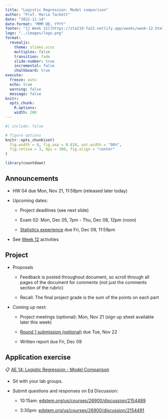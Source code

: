 ```yaml
---
title: "Logistic Regression: Model comparison"
author: "Prof. Maria Tackett"
date: "2022-11-14"
date-format: "MMM DD, YYYY"
footer: "[🔗 Week 12](https://sta210-fa22.netlify.app/weeks/week-12.html)"
logo: "../images/logo.png"
format: 
  revealjs:
    theme: slides.scss
    multiplex: false
    transition: fade
    slide-number: true
    incremental: false 
    chalkboard: true
execute:
  freeze: auto
  echo: true
  warning: false
  message: false
knitr:
  opts_chunk: 
    R.options:      
    width: 200
---
```


```r
#| include: false

# figure options
knitr::opts_chunk$set(
  fig.width = 8, fig.asp = 0.618, out.width = "90%",
  fig.retina = 3, dpi = 300, fig.align = "center"
)

library(countdown)
```

## Announcements

-   HW 04 due Mon, Nov 21, 11:59pm (released later today)

-   Upcoming dates:

    -   Project deadlines (see next slide)

    -   Exam 02: Mon, Dec 05, 7pm - Thu, Dec 08, 12pm (noon)

    -   [Statistics experience](../hw/stats-experience.html) due Fri, Dec 09, 11:59pm

-   See [Week 12](../weeks/week-12.html) activities

## Project

-   Proposals
    -   Feedback is posted throughout document, so scroll through all pages of the document for comments (not just the comments section of the rubric)

    -   Recall: The final project grade is the sum of the points on each part
-   Coming up next:
    -   Project meetings (optional): Mon, Nov 21 (sign up sheet available later this week)

    -   [Round 1 submission (optional)](https://sta210-fa22.netlify.app/project-instructions.html#draft-report) due Tue, Nov 22

    -   Written report due Fri, Dec 09

## Application exercise

::: appex
📋 [AE 14: Logistic Regression - Model Comparison](../ae/ae-14-model-compare.html)
:::

-   Sit with your lab groups.

-   Submit questions and responses on Ed Discussion:

    -   10:15am: [edstem.org/us/courses/26900/discussion/2154489](https://edstem.org/us/courses/26900/discussion/2154489)

    -   3:30pm: [edstem.org/us/courses/26900/discussion/2154491](https://edstem.org/us/courses/26900/discussion/2154491)
